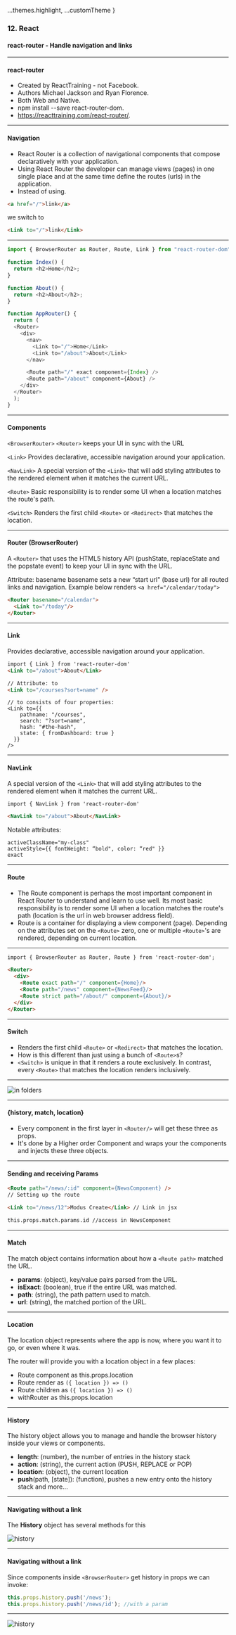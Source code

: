 
  ...themes.highlight,
  ...customTheme
}


### 12. React
#### react-router - Handle navigation and links


---

#### react-router

* Created by ReactTraining - not Facebook.
* Authors Michael Jackson and Ryan Florence.
* Both Web and Native.
* npm install --save react-router-dom.
* <a href="https://reacttraining.com/react-router/">https://reacttraining.com/react-router/</a>.


---

#### Navigation
* React Router is a collection of navigational components that compose declaratively with your application.
* Using React Router the developer can manage views (pages) in one single place and at the same time define the routes (urls) in the application.
* Instead of using.

```HTML
<a href="/">link</a>
```
we switch to
```HTML
<Link to="/">link</Link>
```


---

```JavaScript
import { BrowserRouter as Router, Route, Link } from "react-router-dom";

function Index() {
  return <h2>Home</h2>;
}

function About() {
  return <h2>About</h2>;
}

function AppRouter() {
  return (
  <Router>
    <div>
      <nav>
        <Link to="/">Home</Link>
        <Link to="/about">About</Link>
      </nav>

      <Route path="/" exact component={Index} />
      <Route path="/about" component={About} />
    </div>
  </Router>
  );
}
```


---

#### Components

```<BrowserRouter>```
```<Router>```
keeps your UI in sync with the URL

```<Link>```
Provides declarative, accessible navigation around your application.

```<NavLink>```
A special version of the ```<Link>``` that will add styling attributes to the rendered element when it matches the current URL.

```<Route>```
Basic responsibility is to render some UI when a location matches the route's path.

```<Switch>```
Renders the first child ```<Route>``` or ```<Redirect>``` that matches the location.


---

#### Router (BrowserRouter)

A ```<Router>``` that uses the HTML5 history API (pushState, replaceState and the popstate event) to keep your UI in sync with the URL.

Attribute: basename
basename sets a new “start url" (base url) for all routed links and navigation.
Example below renders ```<a href="/calendar/today">```

```HTML
<Router basename="/calendar">
  <Link to="/today"/>
</Router>
```


---

#### Link

Provides declarative, accessible navigation around your application.

```HTML
import { Link } from 'react-router-dom'
<Link to="/about">About</Link>

// Attribute: to
<Link to="/courses?sort=name" />
```
```
// to consists of four properties:
<Link to={{
    pathname: "/courses",
    search: "?sort=name",
    hash: "#the-hash",
    state: { fromDashboard: true }
  }}
/>
```


---

#### NavLink

A special version of the ```<Link>``` that will add styling attributes to the rendered element when it matches the current URL.

```HTML
import { NavLink } from 'react-router-dom'

<NavLink to="/about">About</NavLink>
```

Notable attributes:
```
activeClassName="my-class"
activeStyle={{ fontWeight: “bold", color: “red" }}
exact
```


---

#### Route

* The Route component is perhaps the most important component in React Router to understand and learn to use well. Its most basic responsibility is to render some UI when a location matches the route's path (location is the url in web browser address field).
* Route is a container for displaying a view component (page). Depending on the attributes set on the ```<Route>``` zero, one or multiple ```<Route>```'s are rendered, depending on current location.


---

```HTML
import { BrowserRouter as Router, Route } from 'react-router-dom';

<Router>
  <div>
    <Route exact path="/" component={Home}/>
    <Route path="/news" component={NewsFeed}/>
    <Route strict path="/about/" component={About}/>
  </div>
</Router>
```


---


#### Switch
* Renders the first child ```<Route>``` or ```<Redirect>``` that matches the location.
* How is this different than just using a bunch of ```<Route>```s?
* ```<Switch>``` is unique in that it renders a route exclusively. In contrast, every ```<Route>``` that matches the location renders inclusively.
  
  

---
  
<img src={img1} alt="in folders"/>


---

#### {history, match, location}
* Every component in the first layer in ```<Router/>``` will get these three as props.
* It's done by a Higher order Component and wraps your the components and injects these three objects.


---

#### Sending and receiving Params
```HTML
<Route path="/news/:id" component={NewsComponent} />
// Setting up the route

<Link to="/news/12">Modus Create</Link> // Link in jsx

this.props.match.params.id //access in NewsComponent
```


---

#### Match
The match object contains information about how a ```<Route path>``` matched the URL.
* **params**: (object), key/value pairs parsed from the URL.
* **isExact**: (boolean), true if the entire URL was matched.
* **path**: (string), the path pattern used to match.
* **url**: (string), the matched portion of the URL.


---

#### Location
The location object represents where the app is now, where you want it to go, or even where it was.

The router will provide you with a location object in a few places:
* Route component as this.props.location
* Route render as ```({ location }) => ()```
* Route children as ```({ location }) => ()```
* withRouter as this.props.location


---

#### History
The history object allows you to manage and handle the browser history inside your views or components.
* **length**: (number), the number of entries in the history stack
* **action**: (string), the current action (PUSH, REPLACE or POP)
* **location**: (object), the current location
* **push**(path, [state]): (function), pushes a new entry onto the history stack
and more...


---

#### Navigating without a link
The **History** object has several methods for this

<img src={img2} alt="history"/>


---

#### Navigating without a link

Since components inside ```<BrowserRouter>``` get history in props we can invoke:
```JavaScript
this.props.history.push('/news');
this.props.history.push('/news/id'); //with a param
```


---

<img src={img3} alt="history"/>